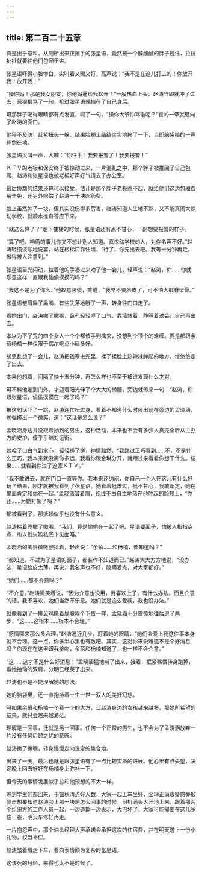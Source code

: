 ```yaml
---
---
---
```

title: 第二百二十五章
---




真是出乎意料，从厕所出来正擦手的张星语，竟然被一个醉醺醺的胖子拽住，拉拉扯扯就要往他们包厢里进。

张星语吓得小脸惨白，尖叫着又踢又打，高声说：“我不是在这儿打工的！你放开我！放开我！”

“操你妈！那是我女朋友，你他妈逼给我松开！”一股热血上头，赵涛当即就冲了过去，恶狠狠骂了一句，抢过张星语就挡在了自己身后。

可那胖子喝得眼睛都有点发直，喊了一句，“操你大爷你骂谁呢？”霍的一拳就砸向了赵涛的面门。

他猝不及防，赶紧扭头一躲，结果脸颊上结结实实地挨了一下，当即脑袋嗡的一声摔倒在地。

张星语尖叫一声，大喊：“你住手！我要报警了！我要报警！”

ＫＴＶ的老板和保安终于被惊动过来，一片混乱之中，那个胖子被推回了自己包厢，赵涛和张星语也被老板好声好气请去了办公室。

最后协商的结果还算可以接受，估计是那个胖子老板惹不起，就给他们这边包厢费用全免，还另外赔偿了赵涛一千块医药费。

脸上虽然肿了一块，但其实没伤得多厉害，赵涛知道人生地不熟，又不能真闹大惊动学校，就顺水推舟答应下来。

“就这么算了？”走下楼梯的时候，张星语还有点不甘心，一副想要报警的样子。

“算了吧。咱俩的事儿你又不想让别人知道。真惊动学校的人，对你名声不好。”赵涛轻描淡写地说罢，站在楼梯口靠住墙，“行了，你先出去吧。我等十分钟再走，省得被人注意到。”

张星语目光闪动，拉着他的手凑过来吻了他一会儿，轻声说：“赵涛，你……你就乐意这样一直跟我偷偷摸摸的吗？”

“我这不是为了你么。”他故意装傻，笑道，“我早不要脸皮了，可不怕人戳脊梁骨。”

张星语皱眉扁了扁嘴，有些失落地哦了一声，转身往门口走了。

看她出门，赵涛撇了撇嘴，鼻孔轻轻哼了口气。靠墙站着，静等着过会儿自己再出去。

本以为下了咒的四个女人一个个都该手到擒来，没想到个顶个的难缠。要是都跟余蓓杨楠一样仅限于偶尔吃点小醋多好。

胡思乱想了一会儿，赵涛把钱塞进兜里，揉了揉脸上热辣辣肿起的地方，慢悠悠走了出去。

本来他想着，间隔了快十五分钟，再怎么样也不至于被谁发现什么才对。

可不料他走到门外，才迎着阳光伸了个大大的懒腰，旁边就传来一句：“赵涛，你跟张星语，偷偷摸摸在一起了吗？”

被这句话吓了一跳，赵涛连忙扭过身，看着不知道什么时候出现在旁边的孟晓涵，勉强挤出一个微笑，道：“这话是怎么说？”

孟晓涵身边并没跟着抽到的男生，这种活动，本来也不会有多少人真完全听从主办方的安排，傻乎乎结对逛街。

她哈了口白气到掌心，轻轻搓了搓，神情黯然，“我路过正巧看到……不，不是什么正巧，我本来就没离你多远，我看你跟金琳分开，就跟过来看看你想干什么。结果……就看到你进了这家ＫＴＶ。”

“我不敢进去，就在门口一直等你。我本来还纳闷，你自己一个人在这儿有什么好玩？结果，刚才就被我看到了张星语。她看着挺难过，挺不甘心，我敢断定，她在里面肯定和你在一起。”孟晓涵皱着眉，视线不由自主地落在他肿起的脸颊上，“你还……为她打架了吗？”

都被看到了，那抵赖似乎也没有什么意义。

赵涛揣着兜撇了撇嘴，“我们，算是偷偷在一起了吧。星语要面子，怕被人指指点点，所以就只能私底下见面咯。”

孟晓涵的嘴唇微微颤抖着，轻声说：“余蓓……和杨楠，都知道吗？”

“都知道。不过为了星语的面子，都装作不知道而已。”赵涛大大方方地说，“没办法，星语脸皮太薄，再说，我名声也不好，隐瞒着点，对大家都好。”

“她们……都不介意吗？”

“不介意。”赵涛微笑着说，“因为介意也没用，我喜欢上了，有什么办法。而且介意的话，我不喜欢，她们当然不乐意。她们就是这么爱我，我也没办法。”

就像看到了一排公鸡撅着屁股挨个下蛋一样，孟晓涵十分震惊地往后退了两步，“这……这根本……根本不合理。”

“感情哪来那么多合理。”赵涛逼近几步，盯着她的眼睛，“她们会爱上我这件事本身就不合理。这一点，你多半心里也有数吧。其实，这对你来说难道不是个好消息吗？你现在在这里跟我接吻，余蓓和杨楠知道了，也一样不会介意。”

“这……这才不是什么好消息！”孟晓涵猛地喊了出来，接着，抿紧嘴唇转身跑掉，看她抽动的双肩，分明已经哭了出来。

赵涛也不是不能理解她的想法。

她的脑袋里，还一直抱持着一生一世一双人的美好幻想。

可如果余蓓和杨楠一个赛一个的大方，让赵涛身边的女孩越来越多，那她所希望的结果，就只会越来越渺茫。

理解是一回事，迁就是另一回事。任何一个正常的男生，也不会为了孟晓涵放弃一片没有任何后顾之忧的花园。

赵涛撇了撇嘴，转身慢慢走向说定的集合地。

出来了一天，最后也就是跟张星语有了一点比较实质的进展。他心里有点失望，决定晚上回去好好在杨楠身上弥补一下。

但今天的事情发展似乎总和他预想的不太一样。

等到学生们都回来，于钿秋清点好人数，大家一起上车坐好，金琳正满眼疑惑旁敲侧击想要知道赵涛脸上那一块是怎么回事的时候，司机满头大汗地上来，跟着那两个组织方的工作人员一起，一边道歉一边表示，大巴坏了，大家可能需要在这儿多住一夜，明天车修好再走。

一片抱怨声中，那个油头经理大声承诺会承担这次的住宿费，并在明天送上一份小礼物，权当补偿。

赵涛皱着眉走下车，看向表情颇为复杂的张星语。

这该死的月经，来得也太不是时候了。